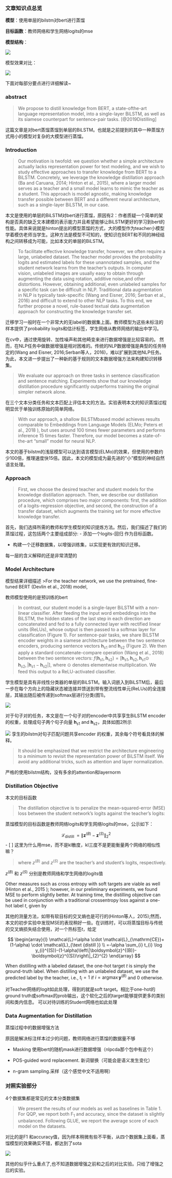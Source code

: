 ### 文章知识点总览

**模型**：使用单层的bilstm对bert进行蒸馏

**目标函数**：教师网络和学生网络logits的mse

**模型结构**：

![](figs/distillingbert_2.png)

模型效果对比：

![](figs/distillingbert_3.png)


下面对每部分要点进行详细解读~

### abstract
 
 > We propose to distill knowledge from BERT, a state-ofthe-art language representation model, into a single-layer BiLSTM, as well as its siamese counterpart for sentence-pair tasks. [@2019Distilling]
 
这篇文章是对bert蒸馏蒸馏到单层的BiLSTM。也就是之前提到的其中一种蒸馏方式用小的模型对复杂的大模型进行蒸馏。

### Introduction

>Our motivation is twofold: we question whether a simple architecture actually lacks representation power for text modeling, and we wish to study effective approaches to transfer knowledge from BERT to a BiLSTM. Concretely, we leverage the knowledge distillation approach (Ba and Caruana, 2014; Hinton et al.,
2015)$,$ where a larger model serves as a teacher and a small model learns to mimic the teacher as a student. This approach is model agnostic, making knowledge transfer possible between BERT and a different neural architecture, such as a single-layer BiLSTM, in our case.

本文是使用的单层的BiLSTM对bert进行蒸馏，原因有2：作者质疑一个简单的架构是否真的缺乏文本建模的表示能力并且希望能够让BiLSTM更好的学习到bert的性能。具体来说就是hinton提出的模型蒸馏的方式，大的模型作为teacher小模型学着模仿老师当学生。这种方法是模型不可知的，使知识在BERT和不同的神经结构之间转移成为可能，比如本文的单层的BiLSTM。

>To facilitate effective knowledge transfer, however, we often require a large, unlabeled dataset. The teacher model provides the probability logits and estimated labels for these unannotated samples, and the student network learns from the teacher's outputs. In computer vision, unlabeled images are usually easy to obtain through augmenting the data using rotation, additive noise,and other distortions. However, obtaining additional, even unlabeled samples for a specific task can be difficult in NLP. Traditional data augmentation in NLP is typically task-specific (Wang and Eisner, 2016; Serban et al., 2016) and difficult to extend to other NLP tasks. To this end, we further propose a novel, rule-based textual data augmentation approach for constructing the knowledge transfer set. 

迁移学习一般时在一个非常大的无label的数据集上面。教师模型为这些未标注的样本提供了probability logits和估计标签，学生网络从教师网络的输出中学习。

在cv中，通过使用旋转、加性噪声和其他畸变来进行数据增强是比较容易的。
然而，在NLP任务中做数据增强是相对困难的。传统的NLP数据增强是典型的任务特定的(Wang and Eisner, 2016;Serban等人，2016)，难以扩展到其他NLP任务。为此，本文进一步提出了一种新的基于规则的文本数据增强方法来构建知识转移集。

> 
We evaluate our approach on three tasks in sentence classification and sentence matching. Experiments show that our knowledge distillation procedure significantly outperforms training the original simpler network alone. 

在三个文本分类任务和文本匹配上评估本文的方法。实验表明本文的知识蒸馏过程明显优于单独训练原始的简单网络。

>
With our approach, a shallow BiLSTMbased model achieves results comparable to Embeddings from Language Models (ELMo; Peters et al., 2018 ), but uses around 100 times fewer parameters and performs inference 15 times faster. Therefore, our model becomes a state-of-the-art "small" model for neural NLP.

本文的基于bilstm的浅层模型可以达到语言模型(ELMo)的效果，但使用的参数约少100倍，推理速度快15倍。因此，本文的模型成为最先进的“小”模型的神经自然语言处理。


### Approach

>First, we choose the desired teacher and student models for the knowledge distillation approach. Then, we describe our distillation procedure, which comprises two major components: first, the addition of a logits-regression objective, and second, the construction of a transfer dataset, which augments the training set for more effective knowledge transfer.

首先，我们选择所需的教师和学生模型的知识提炼方法。然后，我们描述了我们的蒸馏过程，这包括两个主要组成部分:
- 添加一个logits-回归 作为目标函数。

- 构建一个迁移数据集，以增强训练集，以实现更有效的知识迁移。



每一层的含义解释的还是非常清楚的

### Model Architecture

模型结果详细描述
>For the teacher network, we use the pretrained, fine-tuned BERT (Devlin et al., 2018) model,

教师模型使用的是预训练的bert

>In contrast, our student model is a single-layer BiLSTM with a non-linear classifier. After feeding the input word embeddings into the BiLSTM, the hidden states of the last step in each direction are concatenated and fed to a fully connected layer with rectified linear units (ReLUs), whose output is then passed to a softmax layer for classification (Figure 1). For sentence-pair tasks, we share BiLSTM encoder weights in a siamese architecture between the two sentence encoders, producing sentence vectors $\boldsymbol{h}_{s 1}$ and $\boldsymbol{h}_{s 2}$ (Figure 2). We then apply a standard concatenate-compare operation (Wang et al., 2018) between the two sentence vectors: $f\left(\boldsymbol{h}_{s 1}, \boldsymbol{h}_{s 2}\right)=\left[\boldsymbol{h}_{s 1}, \boldsymbol{h}_{s 2}, \boldsymbol{h}_{s 1} \odot\right.$
$\left.\boldsymbol{h}_{s 2},\left|\boldsymbol{h}_{s 1}-\boldsymbol{h}_{s 2}\right|\right],$ where $\odot$ denotes elementwise
multiplication. We feed this output to a ReLU-activated classifier.


学生模型是具有非线性分类器的单层的BiLSTM。输入词嵌入到BiLSTM后，最后一步在每个方向上的隐藏状态被连接并馈送到带有整流线性单元(ReLUs)的全连接层，其输出随后被传递到softmax层进行分类(图1)。

![](figs/distillingbert.png)


对于句子对的任务，本文是在一个句子对的encoder中共享孪生BiLSTM encoder的权重，处理成句子两个句子向量 $\boldsymbol{h}_{s 1}$ and $\boldsymbol{h}_{s 2}$，具体如图2所示

![](figs/distillingbert_2.png)
孪生的bilstm对句子匹配问题共享encoder 的权重，其余每个符号看具体的解释。

>
It should be emphasized that we restrict the architecture engineering to a minimum to revisit the representation power of BiLSTM itself. We avoid any additional tricks, such as attention and layer normalization.

严格的使用bilstm结构，没有多余的attention和layernorm

### Distillation Objective

本文的目标函数

>The distillation objective is to penalize the mean-squared-error (MSE) loss between the student network's logits against the teacher's logits:

蒸馏模型的目标函数是教师网络logits和学生网络logits的mse，公示如下：

$$
\mathcal{L}_{\text {distill }}=\left\|\boldsymbol{z}^{(B)}-\boldsymbol{z}^{(S)}\right\|_{2}^{2}
$$
- [ ] 这里为什么用mse，而不是kl散度，kl三度不是更能衡量两个网络的相似性嘛？

>
where $z^{(B)}$ and $z^{(S)}$ are the teacher's and student's
logits, respectively. 

$z^{(B)}$ 和 $z^{(S)}$ 分别是教师网络和学生网络的logits值



Other measures such as cross entropy with soft targets are viable as well (Hinton et al., 2015 ); however, in our preliminary experiments, we found MSE to perform slightly better. At training time, the distilling objective can be used in conjunction with a traditional crossentropy loss against a one-hot label $t,$ given by

其他的测量方法，如带有软目标的交叉熵也是可行的(Hinton等人，2015);然而，本文的初步实验中发现MSE的表现稍好一些。在训练时，可以将蒸馏目标与传统的交叉熵损失结合使用，对一个热标签$t，$给定

$$
\begin{array}{l}
\mathcal{L}=\alpha \cdot \mathcal{L}_{\mathrm{CE}}+(1-\alpha) \cdot \mathcal{L}_{\text {distill }} \\
=-\alpha \sum_{i} t_{i} \log y_{i}^{(S)}-(1-\alpha)\left\|\boldsymbol{z}^{(B)}-\boldsymbol{z}^{(S)}\right\|_{2}^{2}
\end{array}
$$

When distilling with a labeled dataset, the one-hot target $t$ is simply the ground-truth label. When distilling with an unlabeled dataset, we use the predicted label by the teacher, i.e., $t_{i}=1$ if $i=\operatorname{argmax} \boldsymbol{y}^{(B)}$ and 0 otherwise.

对Teacher网络的logit如此处理，得到的就是soft target。相比于one-hot的ground truth或softmax的prob输出，这个软化之后的target能够提供更多的类别间和类内信息。
可以对待训练的Student网络也如此处理



### Data Augmentation for Distillation

蒸馏过程中的数据增强方法

原因是解决标注样本过少的问题，教师网络进行蒸馏的数据量不够

- Masking 使用bert的随机mask进行数据增强（nlpcda那个包中有这个）

- POS-guided word replacement. 新词替换（可能会是语义发生变化）

- n-gram sampling.采样（这个感觉中文不适用啊）

### 对照实验部分

4个数据集都是常见的文本分类数据集


>We present the results of our models as well as baselines in Table $1 .$ For $\mathrm{QQP},$ we report both $\mathrm{F}_{1}$ and accuracy, since the dataset is slightly unbalanced. Following GLUE, we report the average score of each model on the datasets.

对比的是F1 和accuracy值，因为样本稍微有些不平衡，从四个数据集上面看，蒸馏模型的效果确实不错，都达到了sota

![](figs/distillingbert_3.png)

其他的似乎什么重点了,也不知道数据增强之前和之后的对比实验。只给了增强之后的实验。
